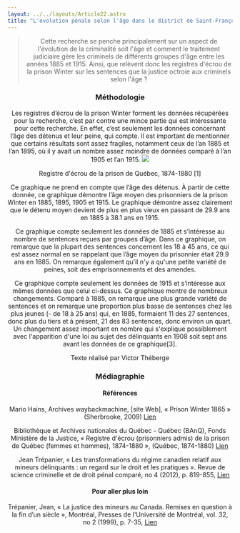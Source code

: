 ```yaml
---
layout: ../../layouts/Article22.astro
title: "L'évolution pénale selon l'âge dans le district de Saint-François "
---
```


<Header titre="L'évolution pénale selon l'âge dans le district de Saint-François " image="/assets/img/photo-1605866756747-c06a83b3f6c6.avif"/>
  
<Text>
  <blockquote>Cette recherche se penche principalement sur un aspect de l'évolution de la criminalité soit l'âge et comment le traitement judiciaire gère les criminels de différents groupes d'âge entre les années 1885 et 1915. Ainsi, que relèvent donc les registres d'écrou de la prison Winter sur les sentences que la justice octroie aux criminels selon l'âge ?</blockquote>
<h3>Méthodologie</h3>
Les registres d’écrou de la prison Winter forment les données récupérées pour la recherche, c’est par contre une mince partie qui est intéressante pour cette recherche. En effet, c’est seulement les données concernant l’âge des détenus et leur peine, qui compte. Il est important de mentionner que certains résultats sont assez fragiles, notamment ceux de l’an 1885 et l’an 1895, où il y avait un nombre assez moindre de données comparé à l’an 1905 et l’an 1915.

<img src="/assets/img/8f57d08d-eba7-4e6c-a152-7e006fefaadb.jpg" class="mx-auto"/>
<p class="text-xs -mt-5 text-center">Registre d'écrou de la prison de Québec, 1874-1880 [1]</p>

<div class="flourish-embed flourish-chart" data-src="visualisation/12875263"><script src="https://public.flourish.studio/resources/embed.js"></script></div>

Ce graphique ne prend en compte que l’âge des détenus. À partir de cette donnée, ce graphique démontre l’âge moyen des prisonniers de la prison Winter en 1885, 1895, 1905 et 1915. Le graphique démontre assez clairement que le détenu moyen devient de plus en plus vieux en passant de 29.9 ans en 1885 à 38.1 ans en 1915.

<div class="flourish-embed flourish-chart" data-src="visualisation/12878802"><script src="https://public.flourish.studio/resources/embed.js"></script></div>

Ce graphique compte seulement les données de 1885 et s’intéresse au nombre de sentences reçues par groupes d’âge. Dans ce graphique, on remarque que la plupart des sentences concernent les 18 à 45 ans, ce qui est assez normal en se rappelant que l’âge moyen du prisonnier était 29.9 ans en 1885. On remarque également qu’il n'y a qu'une petite variété de peines, soit des emprisonnements et des amendes.

<div class="flourish-embed flourish-chart" data-src="visualisation/12878813"><script src="https://public.flourish.studio/resources/embed.js"></script></div>

Ce graphique compte seulement les données de 1915 et s’intéresse aux mêmes données que celui ci-dessus. Ce graphique montre de nombreux changements. Comparé à 1885, on remarque une plus grande variété de sentences et on remarque une proportion plus basse de sentences chez les plus jeunes (- de 18 à 25 ans) qui, en 1885, formaient 11 des 27 sentences, donc plus du tiers et à présent, 21 des 83 sentences, donc environ un quart. Un changement assez important en nombre qui s'explique possiblement avec l'apparition d'une loi au sujet des délinquants en 1908 soit sept ans avant les données de ce graphique[3].

Texte réalisé par Victor Théberge


</Text>
<Chapitres 
  description=""
  chapitres={
    [
      {label: "Évolution pénale - Présentation", url: "/2022/evolution-penale-1"},
      {label: "Évolution chez les femmes", url: "/2022/evolution-penale-2"},
      {label: "Évolution au cours de l'année", url: "/2022/evolution-penale-3"},
      {label: "Évolution et âge", url: "/2022/evolution-penale-4", current: true},
    ]
  }
/>

<div class="p-10 lg:p-24 py-5 lg:py-12 text-sm bg-gray-400">
  <h3>Médiagraphie</h3>
<h4>Références</h4>
Mario Hains, Archives waybackmachine, [site Web], « Prison Winter 1865 » (Sherbrooke, 2009) <a href="https://web.archive.org/web/20161017012008/http://www.panoramio.com/photo/48920775">Lien</a>

Bibliothèque et Archives nationales du Québec - Québec (BAnQ), Fonds Ministère de la Justice, « Registre d'écrou (prisonniers admis) de la prison de Québec (femmes et hommes), 1874-1880 », (Québec, 1874-1880) <a href="https://numerique.banq.qc.ca/patrimoine/archives/52327/3319528?docref=haEFY-iKBIabqhO5Wjr8uw">Lien</a>

Jean Trépanier, « Les transformations du régime canadien relatif aux mineurs délinquants : un regard sur le droit et les pratiques ». Revue de science criminelle et de droit pénal comparé, no 4 (2012), p. 819-855, <a href="https://www.cairn.info/revue-de-science-criminelle-et-de-droit-penal-compare-2012-4-page-819.htm">Lien</a>

<h4>Pour aller plus loin</h4>
Trépanier, Jean, « La justice des mineurs au Canada. Remises en question à la fin d’un siècle », Montréal, Presses de l'Université de Montréal, vol. 32, no 2 (1999), p. 7-35, <a href="https://www.erudit.org/en/journals/crimino/1900-v1-n1-crimino143/004749ar.pdf">Lien</a>

</div>